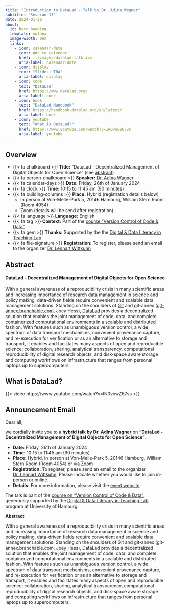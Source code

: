 ```yaml
---
title: "Introduction to DataLad - Talk by Dr. Adina Wagner"
subtitle: "Session 13"
date: 2024-01-26
about:
  id: hero-heading
  template: solana
  image-width: 0em
  links:
    - icon: calendar-date
      text: Add to calendar!
      href: ../images/datalad-talk.ics
      aria-label: calendar-date
    - icon: display
      text: "Slides: TBA"
      aria-label: display
    - icon: code
      text: "DataLad"
      href: https://www.datalad.org/
      aria-label: code
    - icon: book
      text: "DataLad Handbook"
      href: https://handbook.datalad.org/en/latest/
      aria-label: book
    - icon: youtube
      text: "What is DataLad?"
      href: https://www.youtube.com/watch?v=IN0vowZ67vs
      aria-label: youtube
---
```


::: {#hero-heading}
:::

## Overview

-   {{< fa chalkboard >}} **Title:** "DataLad - Decentralized Management of Digital Objects for Open Science" (see [abstract](#abstract))
-   {{< fa person-chalkboard >}} **Speaker:** [Dr. Adina Wagner](https://www.adina-wagner.com/)
-   {{< fa calendar-days >}} **Date:** Friday, 26th of January 2024
-   {{< fa clock >}} **Time:** 10:15 to 11:45 am (90 minutes)
-   {{< fa building-columns >}} **Place:** Hybrid (registration details below)
    - In person at Von-Melle-Park 5, 20146 Hamburg, William Stern Room (Room 4054)
    - Zoom (details will be send after registration)
-   {{< fa language >}} **Language:** English
-   {{< fa tag >}} **Context:** Part of the [course "Version Control of Code & Data"]({{< var links.site >}})
-   {{< fa gem >}} **Thanks:** Supported by the the [Digital & Data Literacy in Teaching Lab](https://www.isa.uni-hamburg.de/en/ddlitlab.html)
-   {{< fa file-signature >}} **Registration:** To register, please send an email to the organizer [Dr. Lennart Wittkuhn]({{< var links.email >}})

## Abstract

#### DataLad - Decentralized Management of Digital Objects for Open Science

With a general awareness of a reproducibility crisis in many scientific areas and increasing importance of research data management in science and policy making, data-driven fields require convenient and scalable data management solutions.
Standing on the shoulders of [Git](https://git-scm.com) and git-annex ([git-annex.branchable.com](https://git-annex.branchable.com), Joey Hess), [DataLad](https://www.datalad.org) provides a decentralized solution that enables the joint management of code, data, and complete containerized computational environments in a scalable and distributed fashion.
With features such as unambiguous version control, a wide spectrum of data transport mechanisms, convenient provenance capture, and re-execution for verification or as an alternative to storage and transport, it enables and facilitates many aspects of open and reproducible science: collaboration, sharing, analytical transparency, computational reproducibility of digital research objects, and disk-space aware storage and computing workflows on infrastructure that ranges from personal laptops up to supercomputers.

## What is DataLad?

{{< video https://www.youtube.com/watch?v=IN0vowZ67vs >}}

## Announcement Email

Dear all,

we cordially invite you to a **hybrid talk by [Dr. Adina Wagner](https://www.adina-wagner.com/)** on **"DataLad - Decentralized Management of Digital Objects for Open Science"**.

- **Date:** Friday, 26th of January 2024
- **Time:** 10:15 to 11:45 am (90 minutes)
- **Place:** Hybrid, in person at Von-Melle-Park 5, 20146 Hamburg, William Stern Room (Room 4054) or via Zoom
- **Registration:** To register, please send an email to the organizer [Dr. Lennart Wittkuhn]({{< var links.email >}}).
Please indicate whether you would like to join in-person or online.
- **Details:** For more information, please visit the [event website](https://lennartwittkuhn.com/version-control-course-uhh-ws23/sessions/session13.html)

The talk is part of the [course on "Version Control of Code & Data"]({{< var links.site >}}), generously supported by the [Digital & Data Literacy in Teaching Lab](https://www.isa.uni-hamburg.de/en/ddlitlab.html) program at University of Hamburg.


**Abstract**

With a general awareness of a reproducibility crisis in many scientific areas and increasing importance of research data management in science and policy making, data-driven fields require convenient and scalable data management solutions.
Standing on the shoulders of Git and git-annex (git-annex.branchable.com, Joey Hess), DataLad provides a decentralized solution that enables the joint management of code, data, and complete containerized computational environments in a scalable and distributed fashion.
With features such as unambiguous version control, a wide spectrum of data transport mechanisms, convenient provenance capture, and re-execution for verification or as an alternative to storage and transport, it enables and facilitates many aspects of open and reproducible science: collaboration, sharing, analytical transparency, computational reproducibility of digital research objects, and disk-space aware storage and computing workflows on infrastructure that ranges from personal laptops up to supercomputers.
